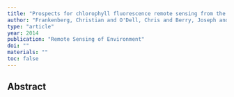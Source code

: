 ```yaml
---
title: "Prospects for chlorophyll fluorescence remote sensing from the Orbiting Carbon Observatory-2"
author: "Frankenberg, Christian and O'Dell, Chris and Berry, Joseph and Guanter, Luis and Joiner, Joanna and Kohler, Philipp and Pollock, Randy and Taylor, Thomas E"
type: "article"
year: 2014
publication: "Remote Sensing of Environment"
doi: ""
materials: ""
toc: false
---
```


## Abstract

